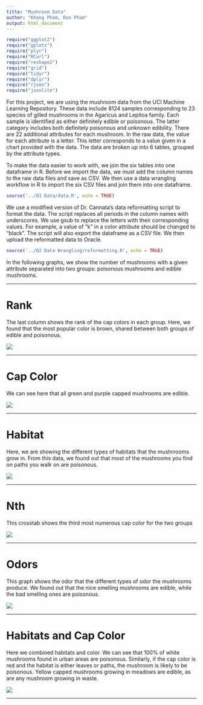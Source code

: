 ```yaml
---
title: "Mushroom Data"
author: "Khang Pham, Don Pham"
output: html_document
---
```


```r
require("ggplot2")
require("gplots")
require("plyr")
require("RCurl")
require("reshape2")
require("grid")
require("tidyr")
require("dplyr")
require("rjson")
require("jsonlite")
```

For this project, we are using the mushroom data from the UCI Machine Learning Repository. These data include 8124 samples corresponding to 23 species of gilled mushrooms in the Agaricus and Lepitoa family. Each sample is identified as either definitely edible or poisonous. The latter category includes both definitely poisonous and unknown edibility. There are 22 additional attributes for each mushroom. In the raw data, the value for each attribute is a letter. This letter corresponds to a value given in a chart provided with the data. The data are broken up into 6 tables, grouped by the attribute types. 

To make the data easier to work with, we join the six tables into one dataframe in R. Before we import the data, we must add the column names to the raw data files and save as CSV. We then use a data wrangling workflow in R to import the six CSV files and join them into one dataframe.
```r
source('../01 Data/data.R', echo = TRUE)
```

We use a modified version of Dr. Cannata's data reformatting script to format the data. The script replaces all periods in the column names with underscores. We use gsub to replace the letters with their corresponding values. For example, a value of "k" in a color attribute should be changed to "black". The script will also export the dataframe as a CSV file. We then upload the reformatted data to Oracle.
```r
source('../02 Data Wrangling/reformatting.R', echo = TRUE)
```

In the following graphs, we show the number of mushrooms with a given attribute separated into two groups: poisonous mushrooms and edible mushrooms.

*****

# Rank
The last column shows the rank of the cap colors in each group. Here, we found that the most popular color is brown, shared between both groups of edible and poisonous. 

<img src="../00 Doc/rank.png" />

****

# Cap Color
We can see here that all green and purple capped mushrooms are edible. 

<img src="../00 Doc/Cap Color.png" />

*****

# Habitat
Here, we are showing the different types of habitats that the mushrrooms grow in. From this data, we found out that most of the mushrooms you find on paths you walk on are poisonous. 

<img src="../00 Doc/Habitat.png" />

*****

# Nth
This crosstab shows the third most numerous cap color for the two groups

<img src="../00 Doc/nth.png" />

*****

# Odors
This graph shows the odor that the different types of odor the mushrooms produce. We found out that the nice smelling mushrooms are edible, while the bad smelling ones are poisonous.

<img src="../00 Doc/Odors.png" />

*****

# Habitats and Cap Color
Here we combined habitats and color. We can see that 100% of white mushrooms found in urban areas are poisonous. Similarly, if the cap color is red and the habitat is either leaves or paths, the mushroom is likely to be poisonous. Yellow capped mushrooms growing in meadows are edible, as are any mushroom growing in waste. 

<img src="../00 Doc/All.png" />

*****